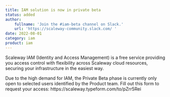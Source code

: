 ```yaml
---
title: IAM solution is now in private beta
status: added
author:
    fullname: 'Join the #iam-beta channel on Slack.'
    url: 'https://scaleway-community.slack.com/ '
date: 2022-08-01
category: iam
product: iam
---
```


Scaleway IAM (Identity and Access Management) is a free service providing you access control with flexibility across Scaleway cloud resources, securing your infrastructure in the easiest way.

<Message type="note">
  Due to the high demand for IAM, the Private Beta phase is currently only open to selected users identified by the Product team. Fill out this form to request your access: https://scaleway.typeform.com/to/pZrr5Rei
</Message>